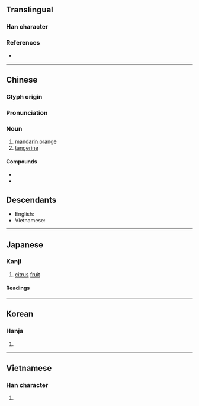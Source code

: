 {{character info/new}}
{{also|某}}
==Translingual==

===Han character===
{{Han char|rn=75|rad=木|as=05|sn=9|four=44970|canj=DTM|ids=⿰木甘}}

===References===
* {{Han ref|kx=0519.020|dkj=14619|dj=0907.010|hdz=21177.030|uh=67D1|ud=26577|bh=AC61|bd=44129}}

----

==Chinese==
{{zh-forms}}

===Glyph origin===
{{Han etym}}

===Pronunciation===
{{zh-pron
|m=gān
|c=gam1
|mn=kam/qz,xm:kaⁿ
|mn_note=kam - literary; kaⁿ - vernacular
|mc=y
|oc=y
|ma=
|cat=n
}}

===Noun===
{{zh-noun}}

# [[mandarin orange]]
# [[tangerine]]

====Compounds====
* {{zh-l|柑子}}
* {{zh-l|柑橘}}

==Descendants==
* English: {{l|en|Kumquat}}
* Vietnamese: {{l|vi|cam}}

----

==Japanese==

===Kanji===
{{ja-kanji|grade=|rs=木05}}

# [[citrus]] [[fruit]]

====Readings====
{{ja-readings
|goon=[[かん]] (kan)
|kanon=[[かん]] (kan)
|kun={{qualifier|rare}} [[みかん]] (mikan)
}}

----

==Korean==

===Hanja===
{{ko-hanja|hangeul=[[감]], [[검]]|eumhun=|rv=gam, geom|mr=kam, kŏm|y=kam, kem}}

# {{defn|lang=ko|sort=木05}}

----

==Vietnamese==

===Han character===
{{vi-hantu|[[cam]], [[cùm]]|rs=木05}}

# {{defn|lang=vi|sort=木05}}